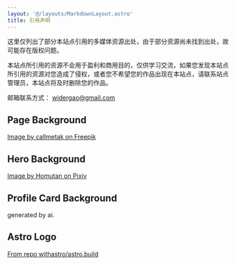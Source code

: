 ```yaml
---
layout: '@/layouts/MarkdownLayout.astro'
title: 引用声明
---
```


这里仅列出了部分本站点引用的多媒体资源出处，由于部分资源尚未找到出处，故可能存在版权问题。

本站点所引用的资源不会用于盈利和商用目的，仅供学习交流，如果您发现本站点所引用的资源对您造成了侵权，或者您不希望您的作品出现在本站点，请联系站点管理员，本站点将及时删除您的作品。

邮箱联系方式： [widergao@gmail.com](mailto:widergao@gmail.com)

## Page Background

[Image by callmetak on Freepik](https://www.freepik.com/free-vector/floral-with-cherry-blossoms-full-bloom-pink_12157944.htm#query=cherry%20blossom&position=4&from_view=keyword&track=ais)

## Hero Background

[Image by Homutan on Pixiv](https://www.pixiv.net/artworks/100895854)

## Profile Card Background

generated by ai.

## Astro Logo

[From repo withastro/astro.build](https://github.com/withastro/astro.build/blob/a8b91ba2853d049db87b894dafb44ab67ab3dbe8/src/icons/astro-logo.svg)

